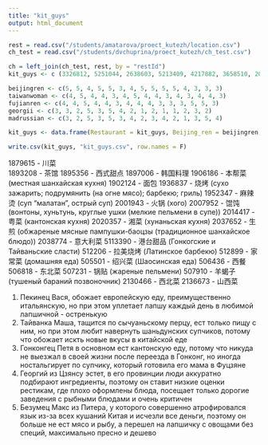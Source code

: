```yaml
---
title: "kit_guys"
output: html_document
---
```


```r
rest = read.csv("/students/amatarova/proect_kutezh/location.csv")
ch_test = read.csv("/students/dvchuprina/proect_kutezh/ch_test.csv")

ch = left_join(ch_test, rest, by = "restId")
kit_guys <- c (3326812, 5251044, 2638603, 5213409, 4217882, 3658510, 2011903, 1970962, 510194, 2861842, 2233750, 4544369, 4661835, 3681277, 4078867)

beijingren <- c(5, 5, 4, 5, 5, 3, 4, 5, 5, 5, 5, 4, 3, 3, 3)
taiwanwoman <- c(4, 5, 4, 4, 3, 4, 5, 4, 4, 3, 4, 3, 4, 4, 3)
fujianren <- c(4, 4, 5, 4, 4, 3, 4, 4, 4, 3, 3, 3, 5, 5, 3)
georgii <- c(3, 3, 2, 5, 3, 5, 4, 2, 1, 2, 1, 1, 2, 3, 2)
madrussian <- c(3, 2, 5, 3, 5, 3, 4, 2, 3, 4, 2, 1, 3, 5, 4)

kit_guys <- data.frame(Restaurant = kit_guys, Beijing_ren = beijingren, Taiwan_crazy_woman = taiwanwoman, From_Fujian_love_it = fujianren, Georgii_estet = georgii, Mad_russian_Max = madrussian)

write.csv(kit_guys, "kit_guys.csv", row.names = F)
```

1879615 - 川菜	
1893208 - 茶馆
1895356 - 西式甜点
1897006 - 韩国料理
1906186 - 本帮菜 (местная шанхайская кухня)
1902124 - 面包
1936837 - 烧烤 (сухо зажарить; подрумянить (на огне мясо); барбекю; гриль)
1952347 - 麻辣烫 (суп "малатан", острый суп)
2001943 - 火锅 (хого)
2007952 - 馄饨 (вонтоны, хуньтунь, круглые ушки (мелкие пельмени в супе))
2014417 - 粤菜 (кантонская кухня)
2020357 - 湘菜 (хунаньская кухня)
2037652 - 生煎 (обжареные мясные пампушки-баоцзы (традиционное шанхайское блюдо))
2038774 - 意大利菜 
5113390 - 港台甜品 (Гонкогские и Тайваньские сласти)
512206 - 拉美烧烤 (Латинское барбекю)
512899 - 家常菜 (домашняя еда)
505501 - 绍兴菜 (Шаосинская еда)
506436 - 西餐
506818 - 东北菜
507231 - 锅贴 (жареные пельмени)
507910 - 羊蝎子 (тушеный бараний позвоночник)
2130466 - 西北菜
2136673 - 山西菜

1. Пекинец Вася, обожает европейскую еду, преимущественно итальянскую, но при этом уплетает лапшу каждый день в любимой лапшичной - остренькую 
2. Тайванка Маша, тащится по сычуаньскому перцу, ест только пищу с ним, но при этом любит навернуть шаньдунских супчиков, потому что обожает искть новые вкусы в китайской еде
3. Гонконгец Петя в основном ест кантонскую еду, потому что никуда не выезжал в своей жизни после переезда в Гонконг, но иногда ностальгирует по супчику, который готовила его мама в Фуцзяне
4. Георгий из Цзянсу эстет, в его провинции люди аккуратно подбирают ингредиенты, поэтому он ставит низкие оценки рестикам, где плохо оформлены блюда, посещает только дорогие заведения с рыбными блюдами и очень критичен 
5. Безумец Макс из Питера, у которого совершенно атрофировался язык из-за всех кушаний Китая и исчезли все деньги, поэтому он больше не ест мясо и рыбу, а перешел на лапшичку с овощами без специй, максимально пресно и дешево